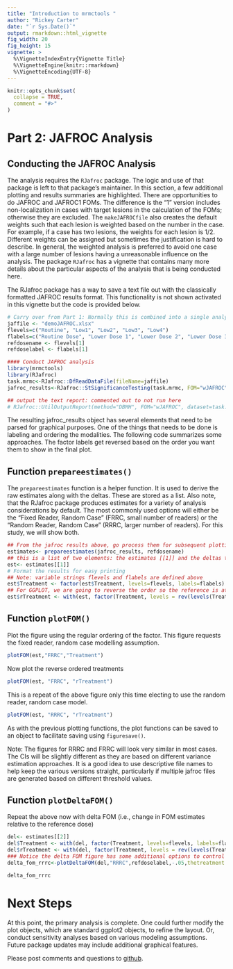 ```yaml
---
title: "Introduction to mrmctools "
author: "Rickey Carter"
date: "`r Sys.Date()`"
output: rmarkdown::html_vignette
fig_width: 20 
fig_height: 15 
vignette: >
  %\VignetteIndexEntry{Vignette Title}
  %\VignetteEngine{knitr::rmarkdown}
  %\VignetteEncoding{UTF-8}
---
```


```r
knitr::opts_chunk$set(
  collapse = TRUE,
  comment = "#>"
)
```

# Part 2: JAFROC Analysis

## Conducting the JAFROC Analysis

The analysis requires the ``RJafroc`` package.   The logic and use of that package is left to that package's maintainer. In this section, a few additional plotting and results summaries are highlighted.  There are opportunities to do JAFROC and JAFROC1 FOMs. The difference is the "1" version includes non-localization in cases with target lesions in the calculation of the FOMs; otherwise they are excluded. The ``makeJAFROCfile``  also creates the default weights such that each lesion is weighted based on the number in the case. For example, if a case has two lesions, the weights for each lesion is 1/2. Different weights can be assigned but sometimes the justification is hard to describe. In general, the weighted analysis is preferred to avoid one case with a large number of lesions having a unreasonable influence on the analysis. The package ``RJafroc`` has a vignette that contains many more details about the particular aspects of the analysis that is being conducted here.

The RJafroc package has a way to save a text file out with the classically formatted JAFROC results format. This functionality is not shown activated in this vignette but the code is provided below. 




```r
# Carry over from Part 1: Normally this is combined into a single analysis document
jaffile <- "demoJAFROC.xlsx" 
flevels=c("Routine", "Low1", "Low2", "Low3", "Low4")
flabels=c("Routine Dose", "Lower Dose 1", "Lower Dose 2", "Lower Dose 3", "Lower Dose 4")
refdosename <- flevels[1]
refdoselabel <- flabels[1]

#### Conduct JAFROC analysis
library(mrmctools)
library(RJafroc)
task.mrmc<-RJafroc::DfReadDataFile(fileName=jaffile)
jafroc_results<-RJafroc::StSignificanceTesting(task.mrmc, FOM="wJAFROC", method="DBMH")

## output the text report: commented out to not run here
# RJafroc::UtilOutputReport(method="DBMH", FOM="wJAFROC", dataset=task.mrmc, showWarnings=FALSE)
```


The resulting jafroc_results object has several elements that need to be parsed for graphical purposes. One of the things that needs to be done is labeling and ordering the modalities. The following code summarizes some approaches. The factor labels get reversed based on the order you want them to show in the final plot.

## Function ``prepareestimates()``

The ``prepareestimates`` function is a helper function. It is used to derive the raw estimates along with the deltas. These are stored as a list.  Also note, that the RJafroc package produces estimates for a variety of analysis considerations by default. The most commonly used options will either be the "Fixed Reader, Random Case" (FRRC, small number of readers) or the "Random Reader, Random Case" (RRRC, larger number of readers). For this study, we will show both.

```r
## From the jafroc results above, go process them for subsequent plotting. 
estimates<- prepareestimates(jafroc_results, refdosename)
## this is a list of two elements: the estimates [[1]] and the deltas to the reference [[2]]
est<- estimates[[1]]
# Format the results for easy printing
## Note: variable strings flevels and flabels are defined above
est$Treatment <- factor(est$Treatment, levels=flevels, labels=flabels)
## For GGPLOT, we are going to reverse the order so the reference is at the top -- this is of course, optional
est$rTreatment <- with(est, factor(Treatment, levels = rev(levels(Treatment))))
```

## Function ``plotFOM()``

Plot the figure using the regular ordering of the factor. This figure requests the fixed reader, random case modelling assumption.

```r
plotFOM(est,"FRRC","Treatment")
```

Now plot the reverse ordered treatments
```r
plotFOM(est, "FRRC", "rTreatment")
```


This is a repeat of the above figure only this time electing to use the random reader, random case model.
```r
plotFOM(est, "RRRC", "rTreatment")
```

As with the previous plotting functions, the plot functions can be saved to an object to facilitate saving using ``figuresave()``. 


Note: The figures for RRRC and FRRC will look very similar in most cases. The CIs will be slightly different as they are based on different variance estimation approaches. It is a good idea to use descriptive file names to help keep the various versions straight, particularly if multiple jafroc files are generated based on different threshold values. 


## Function ``plotDeltaFOM()``

Repeat the above now with delta FOM (i.e., change in FOM estimates relative to the reference dose)

```r
del<- estimates[[2]]
del$Treatment <- with(del, factor(Treatment, levels=flevels, labels=flabels))
del$rTreatment <- with(del, factor(Treatment, levels = rev(levels(Treatment))))
### Notice the delta FOM figure has some additional options to control the formatting
delta_fom_rrrc<-plotDeltaFOM(del,"RRRC",refdoselabel,-.05,thetreatment = "rTreatment")
```


```r
delta_fom_rrrc
```

# Next Steps

At this point, the primary analysis is complete. One could further modify the plot objects, which are standard ggplot2 objects, to refine the layout. Or, conduct sensitivity analyses based on various modeling assumptions.  Future package updates may include additional graphical features.

Please post comments and questions to [github](https://github.com/rickeycarter/mrmctools).
